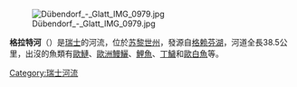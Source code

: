 [[Image:Dübendorf_-_Glatt_IMG_0979.jpg|right]]

'''格拉特河'''（{{lang-de|Glatt}}）是[[瑞士|瑞士]]的河流，位於[[苏黎世州|苏黎世州]]，發源自[[格赖芬湖|格赖芬湖]]，河道全長38.5公里，出沒的魚類有[[歐鰱|歐鰱]]、[[歐洲鰻鱺|歐洲鰻鱺]]、[[鯉魚|鯉魚]]、[[丁鱥|丁鱥]]和[[歐白魚|歐白魚]]等。

{{Switzerland-geo-stub}}
[[Category:瑞士河流|Category:瑞士河流]]